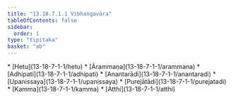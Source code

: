 ```yaml
---
title: "13.18.7.1.1 Vibhaṅgavāra"
tableOfContents: false
sidebar:
  order: 1
type: "tipitaka"
basket: "ab"
---
```



<DynamicBreadcrumb />



<TableOfContents>
* [Hetu](13-18-7-1-1/hetu)
* [Ārammaṇa](13-18-7-1-1/arammana)
* [Adhipati](13-18-7-1-1/adhipati)
* [Anantarādi](13-18-7-1-1/anantaradi)
* [Upanissaya](13-18-7-1-1/upanissaya)
* [Purejātādi](13-18-7-1-1/purejatadi)
* [Kamma](13-18-7-1-1/kamma)
* [Atthi](13-18-7-1-1/atthi)
</TableOfContents>